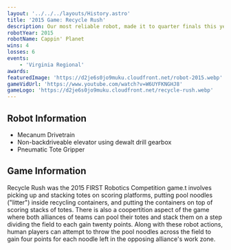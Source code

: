 ---
layout: '../../../layouts/History.astro'
title: '2015 Game: Recycle Rush'
description: Our most reliable robot, made it to quarter finals this year with almost no issues in the pit!
robotYear: 2015
robotName: Cappin' Planet
wins: 4
losses: 6
events: 
    - 'Virginia Regional'
awards:
featuredImage: 'https://d2je6s0jo9muku.cloudfront.net/robot-2015.webp'
gameVidUrl: 'https://www.youtube.com/watch?v=W6UYFKNGHJ8'
gameLogo: 'https://d2je6s0jo9muku.cloudfront.net/recycle-rush.webp'
---

## Robot Information

- Mecanum Drivetrain
- Non-backdriveable elevator using dewalt drill gearbox
- Pneumatic Tote Gripper

## Game Information

Recycle Rush was the 2015 FIRST Robotics Competition game.t involves picking up and stacking totes on scoring platforms, putting pool noodles ("litter") inside recycling containers, and putting the containers on top of scoring stacks of totes. There is also a coopertition aspect of the game where both alliances of teams can pool their totes and stack them on a step dividing the field to each gain twenty points. Along with these robot actions, human players can attempt to throw the pool noodles across the field to gain four points for each noodle left in the opposing alliance's work zone.
